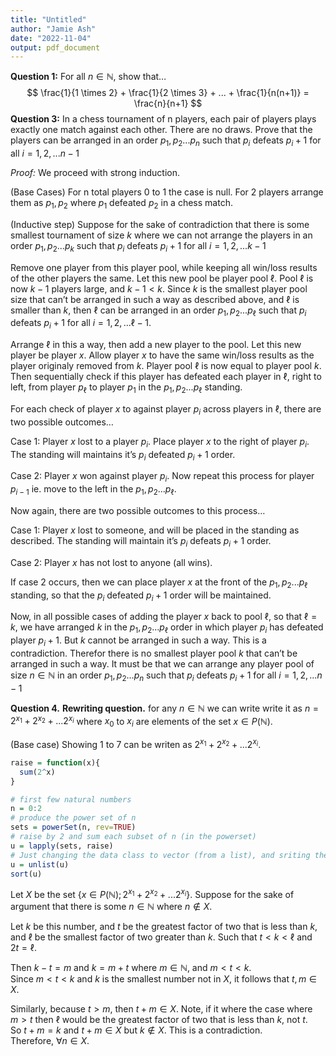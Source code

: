 ```yaml
---
title: "Untitled"
author: "Jamie Ash"
date: "2022-11-04"
output: pdf_document
---
```


**Question 1:** For all $n \in \mathbb{N}$, show that...
$$
\frac{1}{1 \times 2} + \frac{1}{2 \times 3} + ... + \frac{1}{n(n+1)} = \frac{n}{n+1}
$$
**Question 3:** In a chess tournament of n players, each pair of players plays 
exactly one match against each other. There are no draws. Prove that the 
players can be arranged in an order $p_1, p_2...p_n$ such that $p_i$ defeats 
$p_i + 1$ for all $i = 1, 2,...n-1$

*Proof:* We proceed with strong induction. 

(Base Cases) For n total players 0 to 1 the case is null. For 2 players arrange
them as $p_1, p_2$ where $p_1$ defeated $p_2$ in a chess match.

(Inductive step) Suppose for the sake of contradiction that there is some 
smallest tournament of size $k$ where we can not arrange the players in an order 
$p_1, p_2...p_k$ such that $p_i$ defeats $p_i + 1$ for all $i = 1, 2,...k-1$

Remove one player from this player pool, while keeping all win/loss results of 
the other players the same. Let this new pool be player pool $\ell$. Pool $\ell$ 
is now $k-1$ players large, and $k-1 < k$. Since $k$ is the smallest player pool 
size that can't be arranged in such a way as described above, and $\ell$ is 
smaller than $k$, then $\ell$ can be arranged in an order $p_1, p_2...p_\ell$ 
such that $p_i$ defeats $p_i + 1$ for all $i = 1, 2,...\ell-1$. 

Arrange $\ell$ in this a way, then add a new player to the pool. Let this new 
player be player $x$. Allow player $x$ to have the same win/loss results as the 
player originaly removed from $k$. Player pool $\ell$ is now equal to player 
pool $k$. Then sequentially check if this player has defeated each player in 
$\ell$, right to left, from player $p_\ell$ to player $p_1$ in the 
$p_1, p_2...p_\ell$ standing. 

For each check of player $x$ to against player $p_i$ across players in $\ell$, 
there are two possible outcomes... 

Case 1: Player $x$ lost to a player $p_i$. Place player $x$ to the right of 
player $p_i$. The standing will maintains it's $p_i$ defeated $p_i + 1$ order. 

Case 2: Player $x$ won against player $p_i$. Now repeat this process for player 
$p_{i-1}$ ie. move to the left in the $p_1, p_2...p_\ell$. 

Now again, there are two possible outcomes to this process...

Case 1: Player $x$ lost to someone, and will be placed in the standing as 
described. The standing will maintain it's $p_i$ defeats $p_i + 1$ order.

Case 2: Player $x$ has not lost to anyone (all wins). 

If case 2 occurs, then we can place player $x$ at the front of the 
$p_1, p_2...p_\ell$ standing, so that the $p_i$ defeated $p_i + 1$ order will be 
maintained. 

Now, in all possible cases of adding the player $x$ back to pool $\ell$, so 
that $\ell = k$, we have arranged $k$ in the $p_1, p_2...p_\ell$ order in which 
player  $p_i$ has defeated player $p_i + 1$. But $k$ cannot be arranged in such
a way. This is a contradiction. Therefor there is no smallest player pool $k$
that can't be arranged in such a way. It must be that we can arrange any player 
pool of size $n \in \mathbb{N}$ in an order $p_1, p_2...p_n$ such that $p_i$ 
defeats $p_i + 1$ for all $i = 1, 2,...n-1$


**Question 4.** **Rewriting question.** 
for any $n \in \mathbb{N}$ we can write write it as $n = 2^{x_1}+2^{x_2}+...2^{x_i}$ 
where $x_0$ to $x_{i}$ are elements of the set $x \in P(\mathbb{N})$. 

(Base case) Showing 1 to 7 can be writen as $2^{x_1}+2^{x_2}+...2^{x_i}$. 
```r
raise = function(x){
  sum(2^x) 
}

# first few natural numbers
n = 0:2
# produce the power set of n
sets = powerSet(n, rev=TRUE)
# raise by 2 and sum each subset of n (in the powerset)
u = lapply(sets, raise)
# Just changing the data class to vector (from a list), and sriting them 
u = unlist(u)
sort(u)
```

Let $X$ be the set $\{x \in P(\mathbb{N});2^{x_1}+2^{x_2}+...2^{x_i} \}$. 
Suppose for the sake of argument that there is some $n \in \mathbb{N}$ where
$n \notin X$.  

Let $k$ be this number, and $t$ be the greatest factor of two that is less 
than $k$, and $\ell$ be the smallest factor of two greater than $k$. Such that
$t < k < \ell$ and $2t = \ell$.   

Then $k - t = m$ and $k = m + t$ where $m \in \mathbb{N}$, and $m < t < k$.  
Since $m < t < k$ and $k$ is the smallest number not in $X$, it follows that 
$t,m \in X$.  

Similarly, because $t > m$, then $t + m \in X$. 
Note, if it where the case where $m > t$ then $\ell$ would be the greatest 
factor of two that is less than $k$, not $t$.    
So $t + m = k$ and $t + m \in X$ but $k \notin X$. This is a contradiction.   
Therefore, $\forall n \in X$.   


